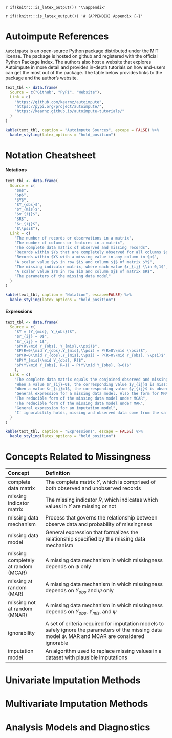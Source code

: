 `r if(knitr:::is_latex_output()) '\\appendix'`

`r if(!knitr:::is_latex_output()) '# (APPENDIX) Appendix {-}'` 

<!--
If you feel it necessary to include an appendix, it goes here.
-->


# Autoimpute References

`Autoimpute` is an open-source Python package distributed under the MIT license. The package is hosted on github and registered with the official Python Package Index. The authors also host a website that explores Autoimpute in more detail and provides in-depth tutorials on how end-users can get the most out of the package. The table below provides links to the package and the author's website.

```r
text_tbl <- data.frame(
  Source = c("Github", "PyPI", "Website"),
  Link = c(
    "https://github.com/kearnz/autoimpute",
    "https://pypi.org/project/autoimpute/",
    "https://kearnz.github.io/autoimpute-tutorials/"
  )
)

kable(text_tbl, caption = "Autoimpute Sources", escape = FALSE) %>%
  kable_styling(latex_options = "hold_position")
```

# Notation Cheatsheet

#### Notations {.unnumbered}

```r
text_tbl <- data.frame(
  Source = c(
    "$n$",
    "$p$",
    "$Y$",
    "$Y_{obs}$",
    "$Y_{mis}$",
    "$y_{ij}$",
    "$R$",
    "$r_{ij}$",
    "$\\psi$"),
  Link = c(
    "The number of records or observations in a matrix",
    "The number of columns or features in a matrix",
    "The complete data matrix of observed and missing records",
    "Records within $Y$ that are completely observed for all columns $p$",
    "Records within $Y$ with a missing value in any column in $p$",
    "A scalar value $y$ in row $i$ and column $j$ of matrix $Y$",
    "The missing indicator matrix, where each value $r_{ij} \\in 0,1$",
    "A scalar value $r$ in row $i$ and column $j$ of matrix $R$",
    "The parameters of the missing data model"
  )
)

kable(text_tbl, caption = "Notation", escape=FALSE) %>%
  kable_styling(latex_options = "hold_position")
```

#### Expressions {.unnumbered}

```r

text_tbl <- data.frame(
  Source = c(
    "$Y = (Y_{mis}, Y_{obs})$",
    "$r_{ij} = 0$",
    "$r_{ij} = 1$",
    "$P(R\\mid Y_{obs}, Y_{mis},\\psi)$",
    "$P(R=0\\mid Y_{obs},Y_{mis},\\psi) = P(R=0\\mid \\psi)$",
    "$P(R=0\\mid Y_{obs},Y_{mis},\\psi) = P(R=0\\mid Y_{obs}, \\psi)$",
    "$P(Y_{mis}\\mid Y_{obs}, R)$",
    "$P(Y\\mid Y_{obs}, R=1) = P(Y\\mid Y_{obs}, R=0)$"
    ),
  Link = c(
    "The complete data matrix equals the conjoined observed and missing data matrices",
    "When a value $r_{ij}=0$, the corresponding value $y_{ij}$ is missing",
    "When a value $r_{ij}=1$, the corresponding value $y_{ij}$ is observed",
    "General expression for a missing data model. Also the form for MNAR, which does not reduce",
    "The reducible form of the missing data model under MCAR",
    "The reducible form of the missing data model under MAR",
    "General expression for an imputation model",
    "If ignorability holds, missing and observed data come from the same underlying distribution. Under this condition, imputation models can safely ignore $\\psi$"
  )
)

kable(text_tbl, caption = "Expressions", escape = FALSE) %>%
  kable_styling(latex_options = "hold_position")
```


# Concepts Related to Missingness

| Concept                             | Definition                                                           
| :---------------------------------- | :---------------------------------------------------------------------------------------------------------------
| complete data matrix                | The complete matrix $Y$, which is comprised of both observed and unobserved records
| missing indicator matrix            | The missing indicator $R$, which indicates which values in $Y$ are missing or not
| missing data mechanism              | Process that governs the relationship between observe data and probability of missingness
| missing data model                  | General expression that formalizes the relationship specified by the missing data mechanism
| missing completely at random (MCAR) | A missing data mechanism in which missingness depends on $\psi$ only
| missing at random (MAR)             | A missing data mechanism in which missingness depends on $Y_{obs}$ and $\psi$ only
| missing not at random (MNAR)        | A missing data mechanism in which missingness depends on $Y_{obs}$, $Y_{mis}$, and $\psi$
| ignorability                        | A set of criteria required for imputation models to safely ignore the parameters of the missing data model $\psi$. MAR and MCAR are considered ignorable
| imputation model                    | An algorithm used to replace missing values in a dataset with plausible imputations

# Univariate Imputation Methods

# Multivariate Imputation Methods

# Analysis Models and Diagnostics